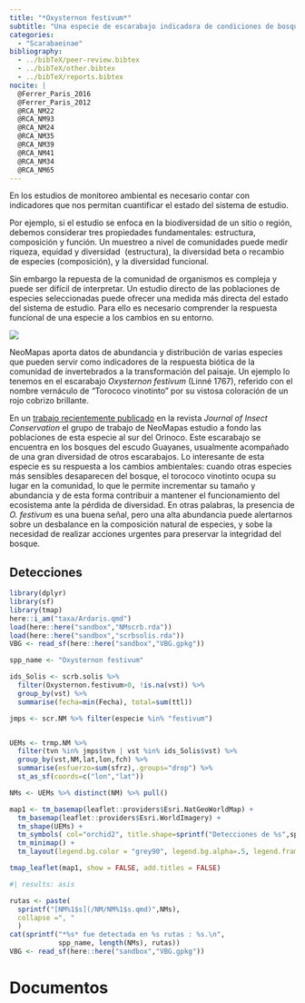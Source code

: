 ```yaml
---
title: "*Oxysternon festivum*"
subtitle: "Una especie de escarabajo indicadora de condiciones de bosque"
categories: 
  - "Scarabaeinae"
bibliography: 
  - ../bibTeX/peer-review.bibtex
  - ../bibTeX/other.bibtex
  - ../bibTeX/reports.bibtex
nocite: |
  @Ferrer_Paris_2016
  @Ferrer_Paris_2012
  @RCA_NM22
  @RCA_NM93
  @RCA_NM24
  @RCA_NM35
  @RCA_NM39
  @RCA_NM41
  @RCA_NM34
  @RCA_NM65
---
```


En los estudios de monitoreo ambiental es necesario contar con indicadores que nos permitan cuantificar el estado del sistema de estudio.

Por ejemplo, si el estudio se enfoca en la biodiversidad de un sitio o región, debemos considerar tres propiedades fundamentales: estructura, composición y función. Un muestreo a nivel de comunidades puede medir riqueza, equidad y diversidad&nbsp; (estructura), la diversidad beta o recambio de especies (composición), y la diversidad funcional. 

Sin embargo la repuesta de la comunidad de organismos es compleja y puede ser difícil de interpretar. Un estudio directo de las poblaciones de especies seleccionadas puede ofrecer una medida más directa del estado del sistema de estudio. Para ello es necesario comprender la respuesta funcional de una especie a los cambios en su entorno. 

![](Oxysternon-festivum.jpg)


NeoMapas aporta datos de abundancia y distribución de varias especies que pueden servir como indicadores de la respuesta biótica de la comunidad de invertebrados a la transformación del paisaje. Un ejemplo lo tenemos en el escarabajo *Oxysternon festivum* (Linné 1767), referido con el nombre vernáculo de "Torococo vinotinto" por su vistosa coloración de un rojo cobrizo brillante. 

En un <a href="http://dx.doi.org/10.1007/s10841-016-9886-6">trabajo recientemente publicado</a> en la revista _Journal of Insect Conservation_ el grupo de trabajo de NeoMapas estudio a fondo las poblaciones de esta especie al sur del Orinoco. Este escarabajo se encuentra en los bosques del escudo Guayanes, usualmente acompañado de una gran diversidad de otros escarabajos. Lo interesante de esta especie es su respuesta a los cambios ambientales: cuando otras especies más sensibles desaparecen del bosque, el torococo vinotinto ocupa su lugar en la comunidad, lo que le permite incrementar su tamaño y abundancia y de esta forma contribuir a mantener el funcionamiento del ecosistema ante la pérdida de diversidad. En otras palabras, la presencia de *O. festivum* es una buena señal, pero una alta abundancia puede alertarnos sobre un desbalance en la composición natural de especies, y sobe la necesidad de realizar acciones urgentes para preservar la integridad del bosque.


## Detecciones

```r
library(dplyr)
library(sf)
library(tmap)
here::i_am("taxa/Ardaris.qmd")
load(here::here("sandbox","NMscrb.rda"))
load(here::here("sandbox","scrbsolis.rda"))
VBG <- read_sf(here::here("sandbox","VBG.gpkg"))

spp_name <- "Oxysternon festivum"

ids_Solis <- scrb.solis %>% 
  filter(Oxysternon.festivum>0, !is.na(vst)) %>% 
  group_by(vst) %>% 
  summarise(fecha=min(Fecha), total=sum(ttl))

jmps <- scr.NM %>% filter(especie %in% "festivum")


UEMs <- trmp.NM %>% 
  filter(tvn %in% jmps$tvn | vst %in% ids_Solis$vst) %>% 
  group_by(vst,NM,lat,lon,fch) %>% 
  summarise(esfuerzo=sum(sfrz),.groups="drop") %>%
  st_as_sf(coords=c("lon","lat"))

NMs <- UEMs %>% distinct(NM) %>% pull()

```


```r
map1 <- tm_basemap(leaflet::providers$Esri.NatGeoWorldMap) +
  tm_basemap(leaflet::providers$Esri.WorldImagery) +
  tm_shape(UEMs) + 
  tm_symbols( col="orchid2", title.shape=sprintf("Detecciones de %s",spp_name)) + 
  tm_minimap() +
  tm_layout(legend.bg.color = "grey90", legend.bg.alpha=.5, legend.frame=TRUE)

tmap_leaflet(map1, show = FALSE, add.titles = FALSE)
```


```r
#| results: asis

rutas <- paste(
  sprintf("[NM%1$s](/NM/NM%1$s.qmd)",NMs),
  collapse =", "
  )
cat(sprintf("*%s* fue detectada en %s rutas : %s.\n", 
            spp_name, length(NMs), rutas))
VBG <- read_sf(here::here("sandbox","VBG.gpkg"))
```

# Documentos

::: {#refs}
:::
